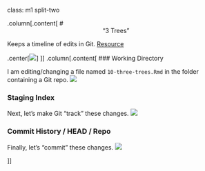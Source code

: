 class: m1 split-two

.column[.content[
# <center>"3 Trees"</center>
Keeps a timeline of edits in Git.
[Resource](https://www.atlassian.com/git/tutorials/undoing-changes/git-reset)

.center[![](assets/img/three-trees-scaled.svg)]
]]
.column[.content[
### Working Directory

I am editing/changing a file named `10-three-trees.Rmd` in the folder containing a Git repo.
![](assets/img/three-trees-1.png)

### Staging Index

Next, let's make Git "track" these changes.
![](assets/img/three-trees-2.png)

### Commit History / HEAD / Repo

Finally, let's "commit" these changes. 
![](assets/img/three-trees-3.png)

]]
